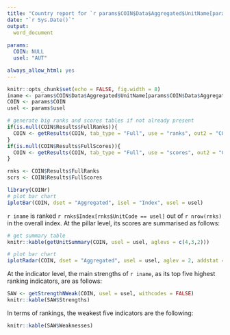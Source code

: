 ```yaml
---
title: "Country report for `r params$COIN$Data$Aggregated$UnitName[params$COIN$Data$Aggregated$UnitCode == params$usel]`"
date: "`r Sys.Date()`"
output:
  word_document
    
params:
  COIN: NULL
  usel: "AUT"

always_allow_html: yes
---
```


```r
knitr::opts_chunk$set(echo = FALSE, fig.width = 8)
iname <- params$COIN$Data$Aggregated$UnitName[params$COIN$Data$Aggregated$UnitCode == params$usel]
COIN <- params$COIN
usel <- params$usel

# generate big ranks and scores tables if not already present
if(is.null(COIN$Results$FullRanks)){
  COIN <- getResults(COIN, tab_type = "Full", use = "ranks", out2 = "COIN")
}
if(is.null(COIN$Results$FullScores)){
  COIN <- getResults(COIN, tab_type = "Full", use = "scores", out2 = "COIN")
}

rnks <- COIN$Results$FullRanks
scrs <- COIN$Results$FullScores
```

```r
library(COINr)
# plot bar chart
iplotBar(COIN, dset = "Aggregated", isel = "Index", usel = usel)
```

`r iname` is ranked `r rnks$Index[rnks$UnitCode == usel]` out of `r nrow(rnks)` in the overall index. At the pillar level, its scores are summarised as follows:

```r
# get summary table
knitr::kable(getUnitSummary(COIN, usel = usel, aglevs = c(4,3,2)))
```

```r
# plot bar chart
iplotRadar(COIN, dset = "Aggregated", usel = usel, aglev = 2, addstat = "median")
```

At the indicator level, the main strengths of `r iname`, as its top five highest ranking indicators, are as follows:

```r
SAW <- getStrengthNWeak(COIN, usel = usel, withcodes = FALSE)
knitr::kable(SAW$Strengths)
```

In terms of rankings, the weakest five indicators are the following:

```r
knitr::kable(SAW$Weaknesses)
```
